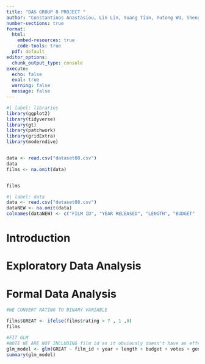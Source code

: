 ---
title: "DAS GROUP 8 PROJECT "
author: "Constantinos Anastasiou, Lin Lin, Yuang Tian, Yutong WU, Shengyuan Xia"
number-sections: true
format: 
  html:
    embed-resources: true
    code-tools: true
  pdf: default
editor_options: 
  chunk_output_type: console
execute:
  echo: false
  eval: true
  warning: false
  message: false
---

```{r}
#| label: libraries
library(ggplot2)
library(tidyverse)
library(gt)
library(patchwork)
library(gridExtra)
library(moderndive)


data <- read.csv("dataset08.csv")
data
films <- na.omit(data)


films
```

```{r}
#| label: data
data <- read.csv("dataset08.csv")
dataNEW <- na.omit(data)
colnames(dataNEW) <- c("FILM ID", "YEAR RELEASED", "LENGTH", "BUDGET" , "VOTES" ,"GENRE" , "RATING") 

```

# Introduction {#sec-Intro}

# Exploratory Data Analysis {#sec-EDA}

# Formal Data Analysis {#sec-FDA}

```{r}

#WE CONVERT RATING TO BINARY VARIABLE

films$GREAT <- ifelse(films$rating > 7 , 1 ,0)
films

#FIT GLM
#NOTE WE ARE NOT INCLUDING film id as it obviously doesn't have an effect on the film's rating
glm_model <- glm(GREAT ~ film_id + year + length + budget + votes + genre , data = films , family = binomial)
summary(glm_model)
```
